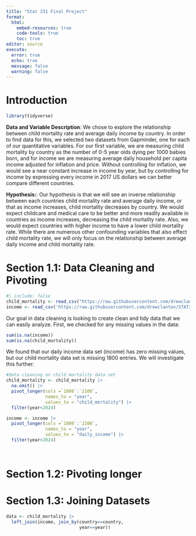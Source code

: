 ```yaml
---
title: "Stat 331 Final Project"
format: 
  html:
    embed-resources: true
    code-tools: true
    toc: true
editor: source
execute: 
  error: true
  echo: true
  message: false
  warning: false
---
```

# Introduction

```r
library(tidyverse)
```
 **Data and Variable Description**:
We chose to explore the relationship between child mortality rate and average daily income by country. In order to find data for this, we selected two datasets from Gapminder, one for each of our quantitative variables. For our first variable, we are measuring child mortality by country as the number of 0-5 year olds dying per 1000 babies born, and for income we are measuring average daily household per capita income adjusted for inflation and price. Without controlling for inflation, we would see a near constant increase in income by year, but by controlling for income by expressing every income in 2017 US dollars we can better compare different countries.

**Hypothesis:**: 
Our hypothesis is that we will see an inverse relationship between each countries child mortality rate and average daily income, or that as income increases, child mortality decreases by country. We would expect childcare and medical care to be better and more readily available in countries as income increases, decreasing the child mortality rate. Also, we would expect countries with higher income to have a lower child mortality rate. While there are numerous other confounding variables that also effect child mortality rate, we will only focus on the relationship between average daily income and child mortality rate.

# Section 1.1: Data Cleaning and Pivoting
```r
#| include: false
child_mortality <- read_csv("https://raw.githubusercontent.com/drewclanton/STAT331_Project/main/child_mortality_0_5_year_olds_dying_per_1000_born.csv")
income <- read_csv('https://raw.githubusercontent.com/drewclanton/STAT331_Project/main/mincpcap_cppp.csv')
```

Our goal in data cleaning is looking to create clean and tidy data that we can easily analyze. First, we checked for any missing values in the data:
```r
sum(is.na(income))
sum(is.na(child_mortality))
```
We found that our daily income data set (income) has zero missing values, but our child mortality data set is missing 1800 entries. We will investigate this further:

```r
#data cleaning on child mortality data set
child_mortality <- child_mortality |>
  na.omit() |>
  pivot_longer(cols =`1800`:`2100`,
               names_to = "year",
               values_to = "child_mortality") |>
  filter(year<2024)

income <- income |>
  pivot_longer(cols =`1800`:`2100`,
               names_to = "year",
               values_to = "daily_income") |>
  filter(year<2024)

  
```



# Section 1.2: Pivoting longer


# Section 1.3: Joining Datasets

```r
data <- child_mortality |>
  left_join(income, join_by(country==country,
                            year==year))
```

